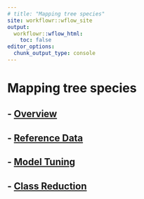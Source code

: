 ---
# title: "Mapping tree species"
site: workflowr::wflow_site
output:
  workflowr::wflow_html:
    toc: false
editor_options:
  chunk_output_type: console
---

# Mapping tree species

## - [Overview](overview.html)

## - [Reference Data](reference_data.html)

## - [Model Tuning](model_tuning.html)

## - [Class Reduction](class_reduction.html)


